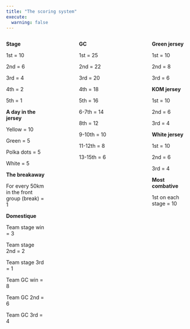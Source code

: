 ```yaml
---
title: "The scoring system"
execute: 
  warning: false
---
```


:::: {.columns}

::: {.column width="25%"}
**Stage**

1st = 10

2nd = 6

3rd = 4

4th = 2

5th = 1

**A day in the jersey**

Yellow = 10

Green = 5

Polka dots = 5

White = 5

**The breakaway**

For every 50km in the front group (break) = 1

**Domestique**

Team stage win = 3

Team stage 2nd = 2

Team stage 3rd = 1

Team GC win = 8

Team GC 2nd = 6

Team GC 3rd = 4

:::

::: {.column width="12.5%"}
<!-- empty column to create gap -->
:::

::: {.column width="25%"}
**GC**

1st = 25

2nd = 22

3rd = 20

4th = 18

5th = 16

6-7th = 14

8th = 12

9-10th = 10

11-12th = 8

13-15th = 6
:::

::: {.column width="12.5%"}
<!-- empty column to create gap -->
:::

::: {.column width="25%"}
**Green jersey**

1st = 10

2nd = 8

3rd = 6

**KOM jersey**

1st = 10

2nd = 6

3rd = 4

**White jersey**

1st = 10

2nd = 6

3rd = 4

**Most combative**

1st on each stage = 10
:::

::::


